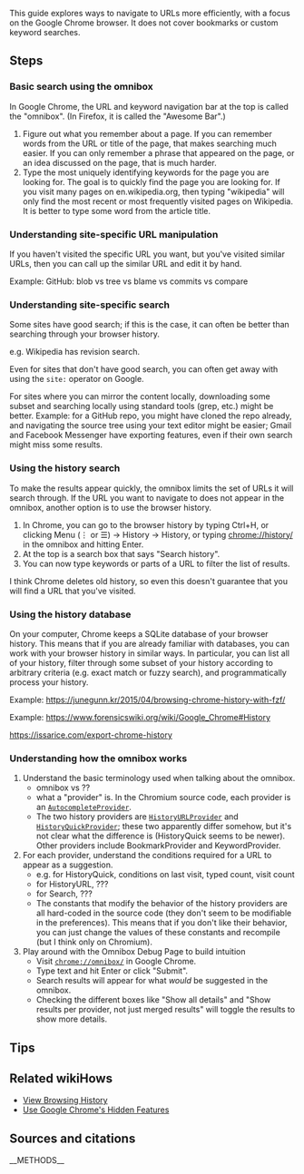 This guide explores ways to navigate to URLs more efficiently, with a focus on the Google Chrome browser. It does not cover bookmarks or custom keyword searches.

==Steps==

===Basic search using the omnibox===

In Google Chrome, the URL and keyword navigation bar at the top is called the "omnibox". (In Firefox, it is called the "Awesome Bar".)

# Figure out what you remember about a page. If you can remember words from the URL or title of the page, that makes searching much easier. If you can only remember a phrase that appeared on the page, or an idea discussed on the page, that is much harder.
# Type the most uniquely identifying keywords for the page you are looking for. The goal is to quickly find the page you are looking for. If you visit many pages on en.wikipedia.org, then typing "wikipedia" will only find the most recent or most frequently visited pages on Wikipedia. It is better to type some word from the article title.

===Understanding site-specific URL manipulation===

If you haven't visited the specific URL you want, but you've visited similar URLs, then you can call up the similar URL and edit it by hand.

Example: GitHub: blob vs tree vs blame vs commits vs compare

===Understanding site-specific search===

Some sites have good search; if this is the case, it can often be better than searching through your browser history.

e.g. Wikipedia has revision search.

Even for sites that don't have good search, you can often get away with using the <code>site:</code> operator on Google.

For sites where you can mirror the content locally, downloading some subset and searching locally using standard tools (grep, etc.) might be better. Example: for a GitHub repo, you might have cloned the repo already, and navigating the source tree using your text editor might be easier; Gmail and Facebook Messenger have exporting features, even if their own search might miss some results.

===Using the history search===

To make the results appear quickly, the omnibox limits the set of URLs it will search through. If the URL you want to navigate to does not appear in the omnibox, another option is to use the browser history.

# In Chrome, you can go to the browser history by typing Ctrl+H, or clicking Menu (⋮ or ☰) → History → History, or typing chrome://history/ in the omnibox and hitting Enter.
# At the top is a search box that says "Search history".
# You can now type keywords or parts of a URL to filter the list of results.

I think Chrome deletes old history, so even this doesn't guarantee that you will find a URL that you've visited.

===Using the history database===

On your computer, Chrome keeps a SQLite database of your browser history. This means that if you are already familiar with databases, you can work with your browser history in similar ways. In particular, you can list all of your history, filter through some subset of your history according to arbitrary criteria (e.g. exact match or fuzzy search), and programmatically process your history.

Example: https://junegunn.kr/2015/04/browsing-chrome-history-with-fzf/

Example: https://www.forensicswiki.org/wiki/Google_Chrome#History

https://issarice.com/export-chrome-history

===Understanding how the omnibox works===

# Understand the basic terminology used when talking about the omnibox.
#* omnibox vs ??
#* what a "provider" is. In the Chromium source code, each provider is an [https://cs.chromium.org/chromium/src/components/omnibox/browser/autocomplete_provider.h?l=129&rcl=aa6aaad888ee4619f709de684992cac9b5d69075 <code>AutocompleteProvider</code>].
#* The two history providers are [https://cs.chromium.org/chromium/src/components/omnibox/browser/history_url_provider.h?l=190&rcl=aa6aaad888ee4619f709de684992cac9b5d69075 <code>HistoryURLProvider</code>] and [https://cs.chromium.org/chromium/src/components/omnibox/browser/history_quick_provider.h?l=25&rcl=aa6aaad888ee4619f709de684992cac9b5d69075 <code>HistoryQuickProvider</code>]; these two apparently differ somehow, but it's not clear what the difference is (HistoryQuick seems to be newer). Other providers include BookmarkProvider and KeywordProvider.
# For each provider, understand the conditions required for a URL to appear as a suggestion.
#* e.g. for HistoryQuick, conditions on last visit, typed count, visit count
#* for HistoryURL, ???
#* for Search, ???
#* The constants that modify the behavior of the history providers are all hard-coded in the source code (they don't seem to be modifiable in the preferences). This means that if you don't like their behavior, you can just change the values of these constants and recompile (but I think only on Chromium).
# Play around with the Omnibox Debug Page to build intuition
#* Visit [chrome://omnibox/ <code>chrome://omnibox/</code>] in Google Chrome.
#* Type text and hit Enter or click "Submit".
#* Search results will appear for what ''would'' be suggested in the omnibox.
#* Checking the different boxes like "Show all details" and "Show results per provider, not just merged results" will toggle the results to show more details.

==Tips==

==Related wikiHows==

* [[View Browsing History]]
* [[Use Google Chrome's Hidden Features]]

== Sources and citations ==
{{reflist}}
__METHODS__
